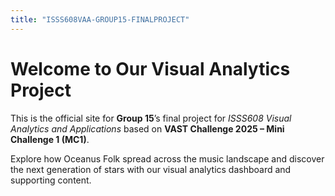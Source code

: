 ```yaml
---
title: "ISSS608VAA-GROUP15-FINALPROJECT"
---
```


#  Welcome to Our Visual Analytics Project

This is the official site for **Group 15**’s final project for *ISSS608 Visual Analytics and Applications* based on **VAST Challenge 2025 – Mini Challenge 1 (MC1)**.

Explore how Oceanus Folk spread across the music landscape and discover the next generation of stars with our visual analytics dashboard and supporting content.

